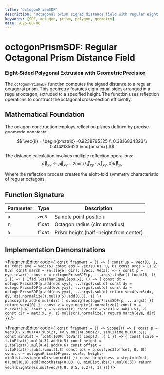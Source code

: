 ```yaml
---
title: 'octogonPrismSDF'
description: 'Octagonal prism signed distance field with regular eight-sided geometry'
keywords: [SDF, octagon, prism, polygon, geometry]
date: 2025-08-06
---
```



# octogonPrismSDF: Regular Octagonal Prism Distance Field

### Eight-Sided Polygonal Extrusion with Geometric Precision

The `octogonPrismSDF` function computes the signed distance to a regular octagonal prism. This geometry features eight equal sides arranged in a regular octagon, extruded to a specified height. The function uses reflection operations to construct the octagonal cross-section efficiently.

## Mathematical Foundation

The octagon construction employs reflection planes defined by precise geometric constants:

$$
\vec{k} = \begin{pmatrix}
-0.9238795325 \\
0.3826834323 \\
0.4142135623
\end{pmatrix}
$$

The distance calculation involves multiple reflection operations:
$$
\vec{p}_{xy} \leftarrow \vec{p}_{xy} - 2 \min(\vec{k}_{xy} \cdot \vec{p}_{xy}, 0) \vec{k}_{xy}
$$

Where the reflection process creates the eight-fold symmetry characteristic of regular octagons.

## Function Signature

| Parameter | Type | Description |
|-----------|------|-------------|
| `p` | `vec3` | Sample point position |
| `r` | `float` | Octagon radius (circumradius) |
| `h` | `float` | Prism height (half-height from center) |

## Implementation Demonstrations

<FragmentEditor
code={`
const fragment = () => {
        const up = vec3(0, 1, 0)
        const eye = vec3(5)
        const eps = vec3(0.01, 0, 0)
        const args = [1.2, 0.8]
        const march = Fn(([eye, dir]: [Vec3, Vec3]) => {
                const p = eye.toVar()
                const d = octogonPrismSDF(p, ...args).toVar()
                Loop(16, ({ i }) => {
                        If(d.lessThanEqual(eps.x), () => {
                                const dx = octogonPrismSDF(p.add(eps.xyy), ...args).sub(d)
                                const dy = octogonPrismSDF(p.add(eps.yxy), ...args).sub(d)
                                const dz = octogonPrismSDF(p.add(eps.yyx), ...args).sub(d)
                                return vec4(vec3(dx, dy, dz).normalize().mul(0.5).add(0.5), 1)
                        })
                        p.assign(p.add(d.mul(dir)))
                        d.assign(octogonPrismSDF(p, ...args))
                })
                return vec4(0)
        })
        const z = eye.negate().normalize()
        const x = z.cross(up)
        const y = x.cross(z)
        const scr = vec3(uv.sub(0.5), 2)
        const dir = mat3(x, y, z).mul(scr).normalize()
        return march(eye, dir)
}`}
/>

<FragmentEditor
code={`
const fragment = () => Scope(() => {
        const p = vec3(uv.x.mul(4).sub(2), uv.y.mul(4).sub(2), sin(iTime.mul(0.5)))
        const minDist = float(1000).toVar()
        Loop(3, ({ i }) => {
                const scale = i.toFloat().mul(0.3).add(0.5)
                const height = i.toFloat().mul(0.4).add(0.6)
                const offset = i.toFloat().sub(1).mul(1.8)
                const pos = p.sub(vec3(offset, 0, 0))
                const d = octogonPrismSDF(pos, scale, height)
                minDist.assign(minDist.min(d))
        })
        const brightness = step(minDist, 0).mul(0.8).add(smoothstep(0.03, 0, minDist.abs()).mul(0.5))
        return vec4(brightness.mul(vec3(0.9, 0.5, 0.2)), 1)
})`}
/>